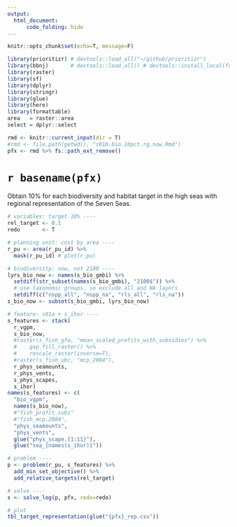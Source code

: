 ```yaml
---
output: 
  html_document:
      code_folding: hide
---
```


```r
knitr::opts_chunk$set(echo=T, message=F)
```

```r
library(prioritizr) # devtools::load_all("~/github/prioritizr")
library(bbnj)       # devtools::load_all() # devtools::install_local(force=T)
library(raster)
library(sf)
library(dplyr)
library(stringr)
library(glue)
library(here)
library(formattable)
area   = raster::area
select = dplyr::select

rmd <- knitr::current_input(dir = T)
#rmd <- file.path(getwd(), "s01b.bio.10pct.rg.now.Rmd")
pfx <- rmd %>% fs::path_ext_remove()
```

# `r basename(pfx)`

Obtain 10% for each biodiversity and habitat target in the high seas with regional representation of the Seven Seas.

```r
# variables: target 10% ----
rel_target <- 0.1
redo       <- T

# planning unit: cost by area ----
r_pu <- area(r_pu_id) %>% 
  mask(r_pu_id) # plot(r_pu)

# biodiversity: now, not 2100 ----
lyrs_bio_now <- names(s_bio_gmbi) %>% 
  setdiff(str_subset(names(s_bio_gmbi), "2100$")) %>% 
  # use taxonomic groups, so exclude all and NA layers
  setdiff(c("nspp_all", "nspp_na", "rls_all", "rls_na"))
s_bio_now <- subset(s_bio_gmbi, lyrs_bio_now)

# feature: s01a + s_ihor ----
s_features <- stack(
  r_vgpm,
  s_bio_now,
  #raster(s_fish_gfw, "mean_scaled_profits_with_subsidies") %>%
  #    gap_fill_raster() %>%
  #    rescale_raster(inverse=T),
  #raster(s_fish_ubc, "mcp_2004"),
  r_phys_seamounts,
  r_phys_vents,
  s_phys_scapes,
  s_ihor)
names(s_features) <- c(
  "bio_vgpm",
  names(s_bio_now),
  #"fish_profit.subs"
  #"fish_mcp.2004",
  "phys_seamounts",
  "phys_vents",
  glue("phys_scape.{1:11}"),
  glue("sea_{names(s_ihor)}"))

# problem ----
p <- problem(r_pu, s_features) %>%
  add_min_set_objective() %>% 
  add_relative_targets(rel_target)

# solve ----
s <- solve_log(p, pfx, redo=redo)

# plot 
tbl_target_representation(glue("{pfx}_rep.csv"))
```


